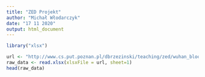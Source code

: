```yaml
---
title: "ZED Projekt"
author: "Michał Włodarczyk"
date: "17 11 2020"
output: html_document
---
```


```r
library("xlsx")
```

```r
url <- "http://www.cs.put.poznan.pl/dbrzezinski/teaching/zed/wuhan_blood_sample_data_Jan_Feb_2020.xlsx"
raw_data <- read.xlsx(xlsxFile = url, sheet=1)
head(raw_data)
```